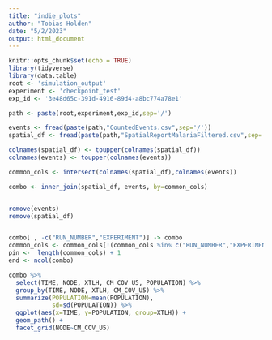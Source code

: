 ```yaml
---
title: "indie_plots"
author: "Tobias Holden"
date: "5/2/2023"
output: html_document
---
```


```r
knitr::opts_chunk$set(echo = TRUE)
library(tidyverse)
library(data.table)
root <- 'simulation_output'
experiment <- 'checkpoint_test'
exp_id <- '3e48d65c-391d-4916-89d4-a8bc774a78e1'

path <- paste(root,experiment,exp_id,sep='/')
```

```r

events <- fread(paste(path,"CountedEvents.csv",sep='/'))
spatial_df <- fread(paste(path,"SpatialReportMalariaFiltered.csv",sep='/'))

colnames(spatial_df) <- toupper(colnames(spatial_df))
colnames(events) <- toupper(colnames(events))

common_cols <- intersect(colnames(spatial_df),colnames(events))

combo <- inner_join(spatial_df, events, by=common_cols)


remove(events)
remove(spatial_df)


combo[ , -c("RUN_NUMBER","EXPERIMENT")] -> combo
common_cols <- common_cols[!(common_cols %in% c("RUN_NUMBER","EXPERIMENT"))]
pin <-  length(common_cols) + 1
end <- ncol(combo)
```

```r

combo %>%
  select(TIME, NODE, XTLH, CM_COV_U5, POPULATION) %>%
  group_by(TIME, NODE, XTLH, CM_COV_U5) %>%
  summarize(POPULATION=mean(POPULATION),
            sd=sd(POPULATION)) %>%
  ggplot(aes(x=TIME, y=POPULATION, group=XTLH)) +
  geom_path() +
  facet_grid(NODE~CM_COV_U5)
```

